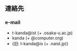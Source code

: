 

## 連絡先

### e-mail
  * t-kanda@ist (+ .osaka-u.ac.jp)
  * kanda (+ @computer.org)
  * (<span class="was">旧: t-kanda@is (+ .naist.jp)</span>)